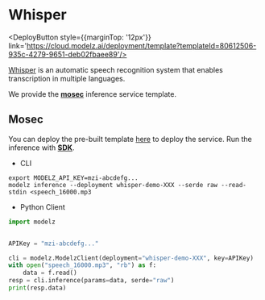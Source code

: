 # Whisper


<DeployButton style={{marginTop: '12px'}} link='https://cloud.modelz.ai/deployment/template?templateId=80612506-935c-4279-9651-deb02fbaee89'/>

[Whisper](https://openai.com/research/whisper) is an automatic speech recognition system that enables transcription in multiple languages.

We provide the [**mosec**](../frameworks/mosec) inference service template.

## Mosec

You can deploy the pre-built template [here](https://cloud.modelz.ai/deployment/template) to deploy the service. Run the inference with [**SDK**](../sdk).

- CLI
```shell copy
export MODELZ_API_KEY=mzi-abcdefg...
modelz inference --deployment whisper-demo-XXX --serde raw --read-stdin <speech_16000.mp3
```

- Python Client
```python copy
import modelz


APIKey = "mzi-abcdefg..."

cli = modelz.ModelzClient(deployment="whisper-demo-XXX", key=APIKey)
with open("speech_16000.mp3", "rb") as f:
    data = f.read()
resp = cli.inference(params=data, serde="raw")
print(resp.data)
```
